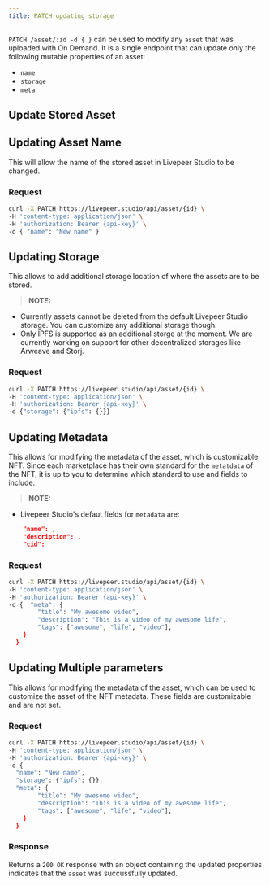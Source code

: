 ```yaml
---
title: PATCH updating storage
---
```


`PATCH /asset/:id -d { }` can be used to modify any `asset` that was uploaded with On Demand. It is a single endpoint that can update only the following mutable properties of an asset:

- `name`
- `storage`
- `meta`


## Update Stored Asset


## Updating Asset Name

This will allow the name of the stored asset in Livepeer Studio to be changed.

### Request

```bash
curl -X PATCH https://livepeer.studio/api/asset/{id} \
-H 'content-type: application/json' \
-H 'authorization: Bearer {api-key}' \
-d { "name": "New name" }
```

## Updating Storage

This allows to add additional storage location of where the assets are to be stored.

>**NOTE:** 
- Currently assets cannot be deleted from the default Livepeer Studio storage. You can  customize any additional storage though. 
- Only IPFS is supported as an additional storge at the moment. We are currently working on support for other decentralized storages like Arweave and Storj.


### Request

```bash
curl -X PATCH https://livepeer.studio/api/asset/{id} \
-H 'content-type: application/json' \
-H 'authorization: Bearer {api-key}' \
-d {"storage": {"ipfs": {}}}
```

## Updating Metadata

This allows for modifying the metadata of the asset, which is customizable NFT. Since each marketplace has their own standard for the `metatdata` of the NFT, it is up to you to determine which standard to use and fields to include.

>**NOTE:** 
- Livepeer Studio's defaut fields for `metadata` are:
```json
    "name": ,
    "description": ,
    "cid": 
```

### Request

```bash
curl -X PATCH https://livepeer.studio/api/asset/{id} \
-H 'content-type: application/json' \
-H 'authorization: Bearer {api-key}' \
-d {  "meta": {
        "title": "My awesome video",
        "description": "This is a video of my awesome life",
        "tags": ["awesome", "life", "video"],
    }
  }
```


## Updating Multiple parameters

This allows for modifying the metadata of the asset, which can be used to customize the asset of the NFT metadata. These fields are customizable and are not set.

### Request

```bash
curl -X PATCH https://livepeer.studio/api/asset/{id} \
-H 'content-type: application/json' \
-H 'authorization: Bearer {api-key}' \
-d {  
  "name": "New name",
  "storage": {"ipfs": {}},
  "meta": {
        "title": "My awesome video",
        "description": "This is a video of my awesome life",
        "tags": ["awesome", "life", "video"],
    }
  }
```


### Response

Returns a `200 OK` response with an object containing the updated properties indicates that the `asset` was succussfully updated.
